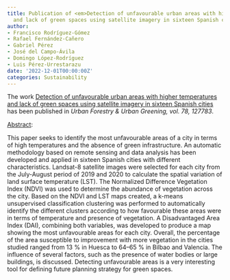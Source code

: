 ```yaml
---
title: Publication of <em>Detection of unfavourable urban areas with higher temperatures
  and lack of green spaces using satellite imagery in sixteen Spanish cities</em>
author:
- Francisco Rodríguez-Gómez
- Rafael Fernández-Cañero
- Gabriel Pérez
- José del Campo-Ávila
- Domingo López-Rodríguez
- Luis Pérez-Urrestarazu
date: '2022-12-01T00:00:00Z'
categories: Sustainability
---
```


The work <u>Detection of unfavourable urban areas with higher temperatures and lack of green spaces using satellite imagery in sixteen Spanish cities</u> has been published in <em><em>Urban Forestry &amp; Urban Greening</em>, vol. 78, 127783</em>.

<u>Abstract</u>:


This paper seeks to identify the most unfavourable areas of a city in terms of high temperatures and the absence of green infrastructure. An automatic methodology based on remote sensing and data analysis has been developed and applied in sixteen Spanish cities with different characteristics. Landsat-8 satellite images were selected for each city from the July-August period of 2019 and 2020 to calculate the spatial variation of land surface temperature (LST). The Normalized Difference Vegetation Index (NDVI) was used to determine the abundance of vegetation across the city. Based on the NDVI and LST maps created, a k-means unsupervised classification clustering was performed to automatically identify the different clusters according to how favourable these areas were in terms of temperature and presence of vegetation. A Disadvantaged Area Index (DAI), combining both variables, was developed to produce a map showing the most unfavourable areas for each city. Overall, the percentage of the area susceptible to improvement with more vegetation in the cities studied ranged from 13 % in Huesca to 64–65 % in Bilbao and Valencia. The influence of several factors, such as the presence of water bodies or large buildings, is discussed. Detecting unfavourable areas is a very interesting tool for defining future planning strategy for green spaces.

